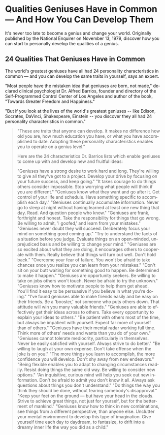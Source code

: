 <TraitsMenu lang='en' />

# Qualities Geniuses Have in Common — And How You Can Develop Them

It's never too late to become a genius and change your world. Originally published by the National Enquirer on November 13, 1979, discover how you can start to personally develop the qualities of a genius.

## 24 Qualities That Geniuses Have in Common

The world's greatest geniuses have all had 24 personality characteristics in common — and you can develop the same traits in yourself, says an expert.

"Most people have the mistaken idea that geniuses are born, not made," declared clinical psychologist Dr. Alfred Barrios, founder and directory of the Self-Programmed Control Center of Los Angeles and author of the book, "Towards Greater Freedom and Happiness."

"But if you look at the lives of the world's greatest geniuses -- like Edison, Socrates, DaVinci, Shakespeare, Einstein -- you discover they all had 24 personality characteristics in common."

<Blockquote
  content='. . . And You Can Develop Them Too,'
  author='Says Expert'
/>

"These are traits that anyone can develop. It makes no difference how old you are, how much education you have, or what you have accomplished to date. Adopting these personality characteristics enables you to operate on a genius level."

Here are the 24 characteristics Dr. Barrios lists which enable geniuses to come up with and develop new and fruitful ideas:

<Trait language='en' language='en' number='1' name='Drive'>
  "Geniuses have a strong desire to work hard and long. They're willing to give
  all they've got to a project. Develop your drive by focusing on your future
  success, and keep going."
</Trait>
<Trait language='en' number='2' name='Courage'>
  "It takes courage to do things others consider impossible. Stop worrying what
  people will think if you are different."
</Trait>
<Trait language='en' number='3' name='Devotion to goals'>
  "Geniuses know what they want and go after it. Get control of your life and
  schedule. Have something specific to accomplish each day."
</Trait>
<Trait language='en' number='4' name='Knowledge'>
  "Geniuses continually accumulate information. Never go to sleep at night
  without having learned at least one new thing that day. Read. And question
  people who know."
</Trait>
<Trait language='en' number='5' name='Honesty'>
  "Geniuses are frank, forthright and honest. Take the responsibility for things
  that go wrong. Be willing to admit, 'I goofed,' and learn from your mistakes."
</Trait>
<Trait language='en' number='6' name='Optimism'>
  "Geniuses never doubt they will succeed. Deliberately focus your mind on
  something good coming up."
</Trait>
<Trait language='en' number='7' name='Ability to judge'>
  "Try to understand the facts of a situation before you judge. Evaluate things
  on an open-minded, unprejudiced basis and be willing to change your mind."
</Trait>
<Trait language='en' number='8' name='Enthusiasm'>
  "Geniuses are so excited about what they are doing, it encourages others to
  cooperate with them. Really believe that things will turn out well. Don't hold
  back."
</Trait>
<Trait language='en' number='9' name='Willingness to take chances'>
  "Overcome your fear of failure. You won't be afraid to take chances once you
  realize you can learn from your mistakes."
</Trait>
<Trait language='en' number='10' name='Dynamic energy'>
  "Don't sit on your butt waiting for something good to happen. Be determined to
  make it happen."
</Trait>
<Trait language='en' number='11' name='Enterprise'>
  "Geniuses are opportunity seekers. Be willing to take on jobs others won't
  touch. Never be afraid to try the unknown."
</Trait>
<Trait language='en' number='12' name='Persuasion'>
  "Geniuses know how to motivate people to help them get ahead. You'll find it
  easy to be persuasive if you believe in what you're doing."
</Trait>
<Trait language='en' number='13' name='Outgoingness'>
  "I've found geniuses able to make friends easily and be easy on their friends.
  Be a 'booster,' not someone who puts others down. That attitude will win you
  many valuable friends."
</Trait>
<Trait language='en' number='14' name='Ability to communicate'>
  "Geniuses are able to effectively get their ideas across to others. Take every
  opportunity to explain your ideas to others."
</Trait>
<Trait language='en' number='15' name='Patience'>
  "Be patient with others most of the time, but always be impatient with
  yourself. Expect far more of yourself than of others."
</Trait>
<Trait language='en' number='16' name='Perception'>
  "Geniuses have their mental radar working full time. Think more of others'
  needs and wants than you do of your own."
</Trait>
<Trait language='en' number='17' name='Perfectionism'>
  "Geniuses cannot tolerate mediocrity, particularly in themselves. Never be
  easily satisfied with yourself. Always strive to do better."
</Trait>
<Trait language='en' number='18' name='Sense of humor'>
  "Be willing to laugh at your own expense. Don't take offense when the joke is
  on you."
</Trait>
<Trait language='en' number='19' name='Versatility'>
  "The more things you learn to accomplish, the more confidence you will
  develop. Don't shy away from new endeavors."
</Trait>
<Trait language='en' number='20' name='Adaptability'>
  "Being flexible enables you to adapt to changing circumstances readily. Resist
  doing things the same old way. Be willing to consider new options."
</Trait>
<Trait language='en' number='21' name='Curiosity'>
  "An inquisitive, curious mind will help you seek out new information. Don't be
  afraid to admit you don't know it all. Always ask questions about things you
  don't understand."
</Trait>
<Trait language='en' number='22' name='Individualism'>
  "Do things the way you think they should be done, without fearing somebody's
  disapproval."
</Trait>
<Trait language='en' number='23' name='Idealism'>
  "Keep your feet on the ground — but have your head in the clouds. Strive to
  achieve great things, not just for yourself, but for the betterment of
  mankind."
</Trait>
<Trait language='en' number='24' name='Imagination'>
  "Geniuses know how to think in new combinations, see things from a different
  perspective, than anyone else. Unclutter your mental environment to develop
  this type of imagination. Give yourself time each day to daydream, to
  fantasize, to drift into a dreamy inner life the way you did as a child."
</Trait>
